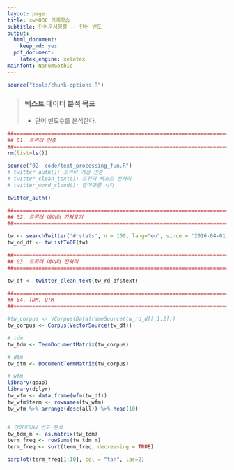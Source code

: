 ```yaml
---
layout: page
title: xwMOOC 기계학습
subtitle: 단어문서행렬 -- 단어 빈도
output:
  html_document: 
    keep_md: yes
  pdf_document:
    latex_engine: xelatex
mainfont: NanumGothic
---
```

 
``` r
source("tools/chunk-options.R")
```

> ### 텍스트 데이터 분석 목표 {.getready}
>
> * 단어 빈도수를 분석한다.


```r
##======================================================================================================
## 01. 트위터 인증
##======================================================================================================
rm(list=ls())

source("02. code/text_processing_fun.R")
# twitter_auth(): 트위터 계정 인증
# twitter_clean_text(): 트위터 텍스트 전처리 
# twitter_word_cloud(): 단어구름 시각

twitter_auth()

##======================================================================================================
## 02. 트위터 데이터 가져오기
##======================================================================================================

tw <- searchTwitter('#rstats', n = 100, lang="en", since = '2016-04-01')
tw_rd_df <- twListToDF(tw)

##======================================================================================================
## 03. 트위터 데이터 전처리
##======================================================================================================

tw_df <- twitter_clean_text(tw_rd_df$text)

##======================================================================================================
## 04. TDM, DTM
##======================================================================================================

#tw_corpus <- VCorpus(DataframeSource(tw_rd_df[,1:2]))
tw_corpus <- Corpus(VectorSource(tw_df))

# tdm
tw_tdm <- TermDocumentMatrix(tw_corpus)

# dtm
tw_dtm <- DocumentTermMatrix(tw_corpus)

# wfm
library(qdap)
library(dplyr)
tw_wfm <- data.frame(wfm(tw_df))
tw_wfm$term <- rownames(tw_wfm)
tw_wfm %>% arrange(desc(all)) %>% head(10)


# 단어주머니 빈도 분석
tw_tdm_m <- as.matrix(tw_tdm)
term_freq <- rowSums(tw_tdm_m)
term_freq <- sort(term_freq, decreasing = TRUE)

barplot(term_freq[1:10], col = "tan", las=2)
```          





